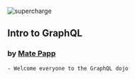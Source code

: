 
<Head>
  <title>Intro to GraphQL</title>
  <link
    rel="icon"
    type="image/png"
    href="favicon/favicon-32x32.png"
    sizes="32x32"
  />
  <link
    rel="icon"
    type="image/png"
    href="favicon/favicon-16x16.png"
    sizes="16x16"
  />
</Head>

![supercharge](https://supercharge.io/assets/logo-d2a1ce45f1c600fd348d21a2ef4174da.svg)

## Intro to GraphQL

### by [Mate Papp](https://twitter.com/matepappp)

```notes
- Welcome everyone to the GraphQL dojo
```
